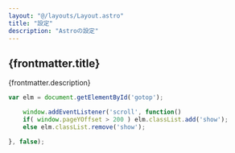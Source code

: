```yaml
---
layout: "@/layouts/Layout.astro"
title: "設定"
description: "Astroの設定"
---
```


## {frontmatter.title}
{frontmatter.description}

```js
var elm = document.getElementById('gotop');

    window.addEventListener('scroll', function()
    if( window.pageYOffset > 200 ) elm.classList.add('show');
    else elm.classList.remove('show');

}, false);
```
